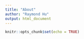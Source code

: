 ```yaml
---
title: "About"
author: "Raymond Hu"
output: html_document
---
```


```r
knitr::opts_chunk$set(echo = TRUE)
```
